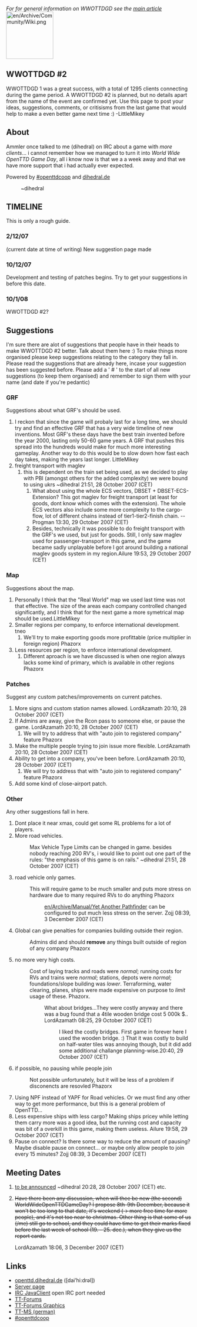''For for general information on WWOTTDGD see the [[en/Archive/Community/World Wide OpenTTD Game Day|main article]]''
[[File:en/Archive/Community/Wiki.png|128px|right]]
==WWOTTDGD #2==
WWOTTDGD 1 was a great success, with a total of 1295 clients connecting during the game period. A WWOTTDGD #2 is planned, but no details apart from the name of the event are confirmed yet. Use this page to post your ideas, suggestions, comments, or critisisms from the last game that would help to make a even better game next time :)   -LittleMikey

==About==
Ammler once talked to me (dihedral) on IRC about a game with ''more clients''... i cannot remember how we managed to turn it into ''World Wide OpenTTD Game Day'', all i know now is that we a a week away and that we have more support that i had actually ever expected.

Powered by [http://openttdcoop.ppcis.org #openttdcoop] and [http://openttd.dihedral.de dihedral.de]

:~dihedral
==TIMELINE==
This is only a rough guide.
===2/12/07===
(current date at time of writing)
New suggestion page made
===10/12/07===
Development and testing of patches begins.
Try to get your suggestions in before this date.
===10/1/08===
WWOTTDGD #2?

==Suggestions==
I'm sure there are alot of suggestions that people have in their heads to make WWOTTDGD #2 better. Talk about them here :) To make things more organised please keep suggestions relating to the category they fall in.
Please read the suggestions that are already here, incase your suggestion has been suggested before.
Please add a ' # ' to the start of all new suggestions (to keep them organised) and remember to sign them with your name (and date if you're pedantic)

===GRF===
Suggestions about what GRF's should be used.
#I reckon that since the game will probaly last for a long time, we should try and find an effective GRF that has a very wide timeline of new inventions. Most GRF's these days have the best train invented before the year 2000, lasting only 50-60 game years. A GRF that pushes this spread into the hundreds would make for much more interesting gameplay. Another way to do this would be to slow down how fast each day takes, making the years last longer. LittleMikey
#freight transport with maglev 
## this is dependent on the train set being used, as we decided to play with PBI (amongst others for the added complexity) we were bound to using ukrs ~dihedral 21:51, 28 October 2007 (CET)
### What about using the whole ECS vectors, DBSET + DBSET-ECS-Extension? This got maglev for freight transport (at least for goods, dont know which comes with the extension). The whole ECS vectors also include some more complexity to the cargo-flow, lot of different chains instead of tier1-tier2-finish chain. --Progman 13:30, 29 October 2007 (CET)
### Besides, technically it was possible to do freight transport with the GRF's we used, but just for goods. Still, I only saw maglev used for passenger-transport in this game, and the game became sadly unplayable before I got around building a national maglev goods system in my region.Ailure 19:53, 29 October 2007 (CET)


===Map=== 
Suggestions about the map.
# Personally I think that the "Real World" map we used last time was not that effective. The size of the areas each company controlled changed significantly, and I think that for the next game a more symetrical map should be used.LittleMikey
#Smaller regions per company, to enforce international development. tneo
## We'll try to make exporting goods more profittable (price multiplier in foreign region) Phazorx
#Less resources per region, to enforce international development.  
## Different aproach is we have discussed is when one region always lacks some kind of primary, which is available in other regions Phazorx

===Patches===
Suggest any custom patches/improvements on current patches.
#More signs and custom station names allowed. LordAzamath 20:10, 28 October 2007 (CET)
#If Admins are away, give the Rcon pass to someone else, or pause the game. LordAzamath 20:10, 28 October 2007 (CET)  
## We will try to address that with "auto join to registered company" feature Phazorx
#Make the multiple people trying to join issue more flexible. LordAzamath 20:10, 28 October 2007 (CET)
#Ability to get into a company, you've been before. LordAzamath 20:10, 28 October 2007 (CET)  
## We will try to address that with "auto join to registered company" feature Phazorx
#Add some kind of close-airport patch.

===Other===
Any other suggestions fall in here.
#Dont place it near xmas, could get some RL problems for a lot of players.
#More road vehicles. 
#: Max Vehicle Type Limits can be changed in game. besides nobody reaching 200 RV's, i would like to point out one part of the rules: "the emphasis of this game is on rails." ~dihedral 21:51, 28 October 2007 (CET)
#road vehicle only games.  
#: This will require game to be much smaller and puts more stress on hardware due to many required RVs to do anything Phazorx
#::[[en/Archive/Manual/Yet Another Pathfinder]] can be configured to put much less stress on the server. Zojj 08:39, 3 December 2007 (CET)
#Global can give penalties for companies building outside their region.  
#: Admins did and should '''remove''' any things built outside of region of any company Phazorx
#no more very high costs. 
#: Cost of laying tracks and roads were ''normal''; running costs for RVs and trains were ''normal''; stations, depots were ''normal''; foundations/slope building was ''lower''. Terraforming, water clearing, planes, ships were made expensive on purpose to ''limit'' usage of these. Phazorx.
#:: What about bridges...They were costly anyway and there was a bug found that a 4tile wooden bridge cost 5 000k $.. LordAzamath 08:25, 29 October 2007 (CET)
#::: I liked the costly bridges. First game in forever here I used the wooden bridge. :) That it was costly to build on half-water tiles was annoying though, but it did add some additional challange planning-wise.20:40, 29 October 2007 (CET)
#if possible, no pausing while people join  
#: Not possible unfortunately, but it will be less of a problem if disconencts are resovled Phazorx
#Using NPF instead of YAPF for Road vehicles. Or we must find any other way to get more performance, but this is a general problem of OpenTTD...
# Less expensive ships with less cargo? Making ships pricey while letting them carry more was a good idea, but the running cost and capacity was bit of a overkill in this game, making them useless. Ailure 19:58, 29 October 2007 (CET)
#Pause on connect? Is there some way to reduce the amount of pausing?  Maybe disable pause on connect... or maybe only allow people to join every 15 minutes? Zojj 08:39, 3 December 2007 (CET)

==Meeting Dates==
# [[en/Archive/Community/World Wide OpenTTD Game Day/2|to be announced]] ~dihedral 20:28, 28 October 2007 (CET) etc.
# <div style="text-decoration:line-through;"> Have there been any discussion, when will thee be new  (the second) WorldWideOpenTTDGameDay? I propose 8th-9th December, because it won't be too long to that date, it's weekend (-> more free time for more people), and it's not too near to christmas. Other thing is that some of us (/me) still go to school, and they could have time to get their marks fixed before the last week of school (19. - 25. dec.), when they give us the report cards.</div>LordAzamath 18:06, 3 December 2007 (CET)

==Links==
*[http://openttd.dihedral.de/category/wwottdgd/ openttd.dihedral.de] ([dai’hi:drəl])
*[http://openttd.dihedral.de/servers/wwottdgd/ Server page]
*[http://www.kickmeto.gellar.net/pjirc/index.php?page=advanced&server=irc.oftc.net&chan=%23wwottdgd IRC JavaClient] open IRC port needed
*[http://www.tt-forums.net/viewtopic.php?f=29&t=34429 TT-Forums]
*[http://www.tt-forums.net/viewtopic.php?f=36&t=34514 TT-Forums Graphics]
*[http://www.tt-ms.de/forum/showthread.php?tid=3066 TT-MS (german)]
*[http://openttdcoop.ppcis.org #openttdcoop]